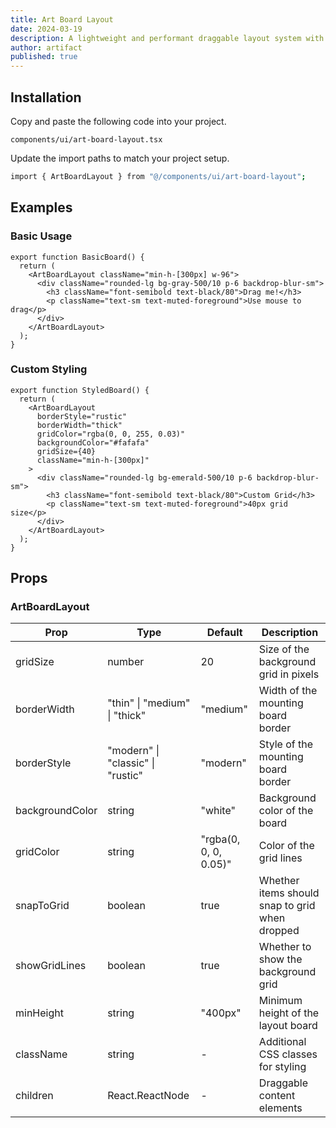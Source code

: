 ```yaml
---
title: Art Board Layout
date: 2024-03-19
description: A lightweight and performant draggable layout system with grid snapping and smooth animations.
author: artifact
published: true
---
```


<ComponentPreview name="art-board-layout-demo" />

## Installation

<Steps>

<Step>Copy and paste the following code into your project.</Step>

`components/ui/art-board-layout.tsx`

<ComponentSource name="art-board-layout" />

<Step>Update the import paths to match your project setup.</Step>

```bash
import { ArtBoardLayout } from "@/components/ui/art-board-layout";
```

</Steps>

## Examples

### Basic Usage

```tsx
export function BasicBoard() {
  return (
    <ArtBoardLayout className="min-h-[300px] w-96">
      <div className="rounded-lg bg-gray-500/10 p-6 backdrop-blur-sm">
        <h3 className="font-semibold text-black/80">Drag me!</h3>
        <p className="text-sm text-muted-foreground">Use mouse to drag</p>
      </div>
    </ArtBoardLayout>
  );
}
```

### Custom Styling

```tsx
export function StyledBoard() {
  return (
    <ArtBoardLayout
      borderStyle="rustic"
      borderWidth="thick"
      gridColor="rgba(0, 0, 255, 0.03)"
      backgroundColor="#fafafa"
      gridSize={40}
      className="min-h-[300px]"
    >
      <div className="rounded-lg bg-emerald-500/10 p-6 backdrop-blur-sm">
        <h3 className="font-semibold text-black/80">Custom Grid</h3>
        <p className="text-sm text-muted-foreground">40px grid size</p>
      </div>
    </ArtBoardLayout>
  );
}
```

## Props

### ArtBoardLayout

| Prop            | Type                              | Default               | Description                                    |
| --------------- | --------------------------------- | --------------------- | ---------------------------------------------- |
| gridSize        | number                            | 20                    | Size of the background grid in pixels          |
| borderWidth     | "thin" \| "medium" \| "thick"     | "medium"              | Width of the mounting board border             |
| borderStyle     | "modern" \| "classic" \| "rustic" | "modern"              | Style of the mounting board border             |
| backgroundColor | string                            | "white"               | Background color of the board                  |
| gridColor       | string                            | "rgba(0, 0, 0, 0.05)" | Color of the grid lines                        |
| snapToGrid      | boolean                           | true                  | Whether items should snap to grid when dropped |
| showGridLines   | boolean                           | true                  | Whether to show the background grid            |
| minHeight       | string                            | "400px"               | Minimum height of the layout board             |
| className       | string                            | -                     | Additional CSS classes for styling             |
| children        | React.ReactNode                   | -                     | Draggable content elements                     |
